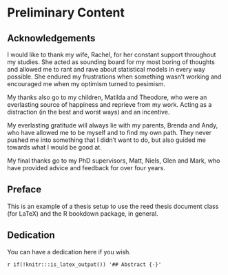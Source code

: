 # Preliminary Content {-}

## Acknowledgements {-}

  I would like to thank my wife, Rachel, for her constant support throughout my studies. She acted as sounding board for my most boring of thoughts and allowed me to rant and rave about statistical models in every way possible. She endured my frustrations when something wasn't working and encouraged me when my optimism turned to pesimism.
  
  My thanks also go to my children, Matilda and Theodore, who were an everlasting source of happiness and reprieve from my work. Acting as a distraction (in the best and worst ways) and an incentive.
  
  My everlasting gratitude will always lie with my parents, Brenda and Andy, who have allowed me to be myself and to find my own path. They never pushed me into something that I didn't want to do, but also guided me towards what I would be good at.
  
  My final thanks go to my PhD supervisors, Matt, Niels, Glen and Mark, who have provided advice and feedback for over four years. 

## Preface {-}

This is an example of a thesis setup to use the reed thesis document class
(for LaTeX) and the R bookdown package, in general.

## Dedication {-}

You can have a dedication here if you wish. 

`r if(!knitr:::is_latex_output()) '## Abstract {-}'`

